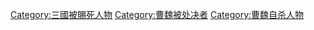 [[Category:三國被賜死人物|Category:三國被賜死人物]]
[[Category:曹魏被处决者|Category:曹魏被处决者]]
[[Category:曹魏自杀人物|Category:曹魏自杀人物]]
